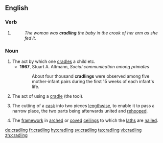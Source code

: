 ==English==

===Verb===
{{head|en}}

# {{present participle of|cradle|lang=en}}
#: ''The woman was '''cradling''' the baby in the crook of her arm as she fed it.''

===Noun===
{{en-noun}}

# The act by which one [[cradle]]s a child etc.
#* '''1967''', Stuart A. Altmann, ''Social communication among primates''
#*: About four thousand '''cradlings''' were observed among five mother-infant pairs during the first 15 weeks of each infant's life.
# The act of using a [[cradle]] (the tool).
# {{context|coopering|lang=en}} The cutting of a [[cask]] into two pieces [[lengthwise]], to enable it to pass a narrow place, the two parts being afterwards united and [[rehoop]]ed.
# {{context|carpentry|lang=en}} The [[framework]] in [[arched]] or [[coved]] [[ceiling]]s to which the [[lath]]s are [[nail]]ed.
#: {{rfquotek|Knight}}

{{Webster 1913}}

[[de:cradling]]
[[fr:cradling]]
[[hy:cradling]]
[[sv:cradling]]
[[ta:cradling]]
[[vi:cradling]]
[[zh:cradling]]